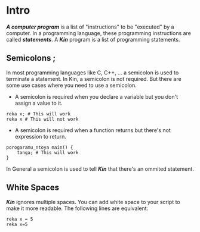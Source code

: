 # Intro

**_A computer program_** is a list of "instructions" to be "executed" by a computer.
In a programming language, these programming instructions are called **_statements_**.
A **_Kin_** program is a list of programming statements.

## Semicolons ;

In most programming languages like C, C++, ... a semicolon is used to terminate a statement.
In Kin, a semicolon is not required. But there are some use cases where you need to use a semicolon.

- A semicolon is required when you declare a variable but you don't assign a value to it.

```Kin
reka x; # This will work
reka x # This will not work
```

- A semicolon is required when a function returns but there's not expression to return.

```Kin
porogaramu_ntoya main() {
    tanga; # This will work
}
```

In General a semicolon is used to tell **_Kin_** that there's an ommited statement.

## White Spaces

**_Kin_** ignores multiple spaces. You can add white space to your script to make it more readable.
The following lines are equivalent:

```Kin
reka x = 5
reka x=5
```
